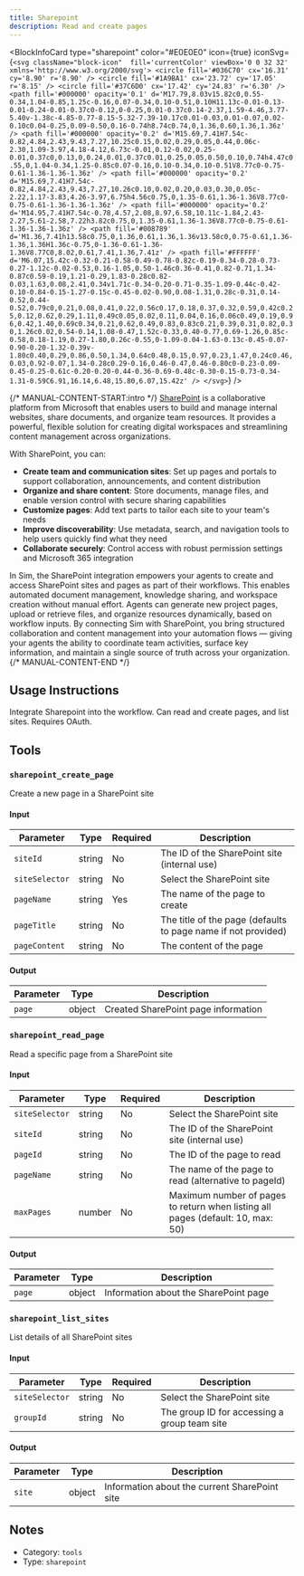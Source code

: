 ```yaml
---
title: Sharepoint
description: Read and create pages
---
```



<BlockInfoCard 
  type="sharepoint"
  color="#E0E0E0"
  icon={true}
  iconSvg={`<svg className="block-icon"  fill='currentColor' viewBox='0 0 32 32' xmlns='http://www.w3.org/2000/svg'>
      <circle fill='#036C70' cx='16.31' cy='8.90' r='8.90' />
      <circle fill='#1A9BA1' cx='23.72' cy='17.05' r='8.15' />
      <circle fill='#37C6D0' cx='17.42' cy='24.83' r='6.30' />
      <path
        fill='#000000'
        opacity='0.1'
        d='M17.79,8.03v15.82c0,0.55-0.34,1.04-0.85,1.25c-0.16,0.07-0.34,0.10-0.51,0.10H11.13c-0.01-0.13-0.01-0.24-0.01-0.37c0-0.12,0-0.25,0.01-0.37c0.14-2.37,1.59-4.46,3.77-5.40v-1.38c-4.85-0.77-8.15-5.32-7.39-10.17c0.01-0.03,0.01-0.07,0.02-0.10c0.04-0.25,0.09-0.50,0.16-0.74h8.74c0.74,0,1.36,0.60,1.36,1.36z'
      />
      <path
        fill='#000000'
        opacity='0.2'
        d='M15.69,7.41H7.54c-0.82,4.84,2.43,9.43,7.27,10.25c0.15,0.02,0.29,0.05,0.44,0.06c-2.30,1.09-3.97,4.18-4.12,6.73c-0.01,0.12-0.02,0.25-0.01,0.37c0,0.13,0,0.24,0.01,0.37c0.01,0.25,0.05,0.50,0.10,0.74h4.47c0.55,0,1.04-0.34,1.25-0.85c0.07-0.16,0.10-0.34,0.10-0.51V8.77c0-0.75-0.61-1.36-1.36-1.36z'
      />
      <path
        fill='#000000'
        opacity='0.2'
        d='M15.69,7.41H7.54c-0.82,4.84,2.43,9.43,7.27,10.26c0.10,0.02,0.20,0.03,0.30,0.05c-2.22,1.17-3.83,4.26-3.97,6.75h4.56c0.75,0,1.35-0.61,1.36-1.36V8.77c0-0.75-0.61-1.36-1.36-1.36z'
      />
      <path
        fill='#000000'
        opacity='0.2'
        d='M14.95,7.41H7.54c-0.78,4.57,2.08,8.97,6.58,10.11c-1.84,2.43-2.27,5.61-2.58,7.22h3.82c0.75,0,1.35-0.61,1.36-1.36V8.77c0-0.75-0.61-1.36-1.36-1.36z'
      />
      <path
        fill='#008789'
        d='M1.36,7.41h13.58c0.75,0,1.36,0.61,1.36,1.36v13.58c0,0.75-0.61,1.36-1.36,1.36H1.36c-0.75,0-1.36-0.61-1.36-1.36V8.77C0,8.02,0.61,7.41,1.36,7.41z'
      />
      <path
        fill='#FFFFFF'
        d='M6.07,15.42c-0.32-0.21-0.58-0.49-0.78-0.82c-0.19-0.34-0.28-0.73-0.27-1.12c-0.02-0.53,0.16-1.05,0.50-1.46c0.36-0.41,0.82-0.71,1.34-0.87c0.59-0.19,1.21-0.29,1.83-0.28c0.82-0.03,1.63,0.08,2.41,0.34v1.71c-0.34-0.20-0.71-0.35-1.09-0.44c-0.42-0.10-0.84-0.15-1.27-0.15c-0.45-0.02-0.90,0.08-1.31,0.28c-0.31,0.14-0.52,0.44-0.52,0.79c0,0.21,0.08,0.41,0.22,0.56c0.17,0.18,0.37,0.32,0.59,0.42c0.25,0.12,0.62,0.29,1.11,0.49c0.05,0.02,0.11,0.04,0.16,0.06c0.49,0.19,0.96,0.42,1.40,0.69c0.34,0.21,0.62,0.49,0.83,0.83c0.21,0.39,0.31,0.82,0.30,1.26c0.02,0.54-0.14,1.08-0.47,1.52c-0.33,0.40-0.77,0.69-1.26,0.85c-0.58,0.18-1.19,0.27-1.80,0.26c-0.55,0-1.09-0.04-1.63-0.13c-0.45-0.07-0.90-0.20-1.32-0.39v-1.80c0.40,0.29,0.86,0.50,1.34,0.64c0.48,0.15,0.97,0.23,1.47,0.24c0.46,0.03,0.92-0.07,1.34-0.28c0.29-0.16,0.46-0.47,0.46-0.80c0-0.23-0.09-0.45-0.25-0.61c-0.20-0.20-0.44-0.36-0.69-0.48c-0.30-0.15-0.73-0.34-1.31-0.59C6.91,16.14,6.48,15.80,6.07,15.42z'
      />
    </svg>`}
/>

{/* MANUAL-CONTENT-START:intro */}
[SharePoint](https://www.microsoft.com/en-us/microsoft-365/sharepoint/collaboration) is a collaborative platform from Microsoft that enables users to build and manage internal websites, share documents, and organize team resources. It provides a powerful, flexible solution for creating digital workspaces and streamlining content management across organizations.

With SharePoint, you can:

- **Create team and communication sites**: Set up pages and portals to support collaboration, announcements, and content distribution
- **Organize and share content**: Store documents, manage files, and enable version control with secure sharing capabilities
- **Customize pages**: Add text parts to tailor each site to your team's needs
- **Improve discoverability**: Use metadata, search, and navigation tools to help users quickly find what they need
- **Collaborate securely**: Control access with robust permission settings and Microsoft 365 integration

In Sim, the SharePoint integration empowers your agents to create and access SharePoint sites and pages as part of their workflows. This enables automated document management, knowledge sharing, and workspace creation without manual effort. Agents can generate new project pages, upload or retrieve files, and organize resources dynamically, based on workflow inputs. By connecting Sim with SharePoint, you bring structured collaboration and content management into your automation flows — giving your agents the ability to coordinate team activities, surface key information, and maintain a single source of truth across your organization.
{/* MANUAL-CONTENT-END */}


## Usage Instructions

Integrate Sharepoint into the workflow. Can read and create pages, and list sites. Requires OAuth.



## Tools

### `sharepoint_create_page`

Create a new page in a SharePoint site

#### Input

| Parameter | Type | Required | Description |
| --------- | ---- | -------- | ----------- |
| `siteId` | string | No | The ID of the SharePoint site \(internal use\) |
| `siteSelector` | string | No | Select the SharePoint site |
| `pageName` | string | Yes | The name of the page to create |
| `pageTitle` | string | No | The title of the page \(defaults to page name if not provided\) |
| `pageContent` | string | No | The content of the page |

#### Output

| Parameter | Type | Description |
| --------- | ---- | ----------- |
| `page` | object | Created SharePoint page information |

### `sharepoint_read_page`

Read a specific page from a SharePoint site

#### Input

| Parameter | Type | Required | Description |
| --------- | ---- | -------- | ----------- |
| `siteSelector` | string | No | Select the SharePoint site |
| `siteId` | string | No | The ID of the SharePoint site \(internal use\) |
| `pageId` | string | No | The ID of the page to read |
| `pageName` | string | No | The name of the page to read \(alternative to pageId\) |
| `maxPages` | number | No | Maximum number of pages to return when listing all pages \(default: 10, max: 50\) |

#### Output

| Parameter | Type | Description |
| --------- | ---- | ----------- |
| `page` | object | Information about the SharePoint page |

### `sharepoint_list_sites`

List details of all SharePoint sites

#### Input

| Parameter | Type | Required | Description |
| --------- | ---- | -------- | ----------- |
| `siteSelector` | string | No | Select the SharePoint site |
| `groupId` | string | No | The group ID for accessing a group team site |

#### Output

| Parameter | Type | Description |
| --------- | ---- | ----------- |
| `site` | object | Information about the current SharePoint site |



## Notes

- Category: `tools`
- Type: `sharepoint`
